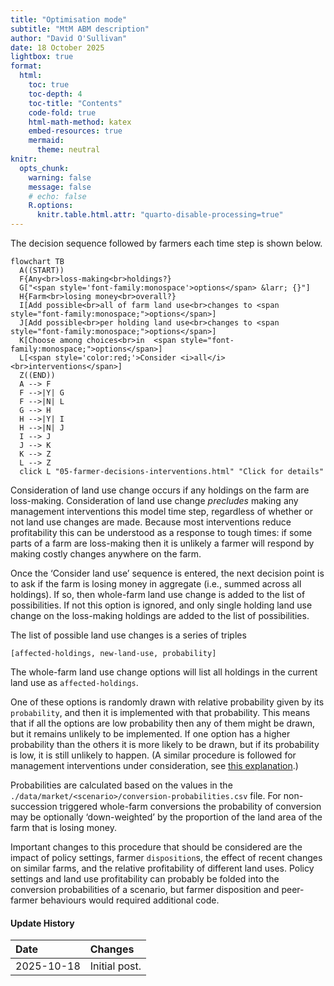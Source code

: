```yaml
---
title: "Optimisation mode"
subtitle: "MtM ABM description"
author: "David O'Sullivan"
date: 18 October 2025
lightbox: true
format:
  html:
    toc: true
    toc-depth: 4
    toc-title: "Contents"
    code-fold: true
    html-math-method: katex
    embed-resources: true
    mermaid:
      theme: neutral
knitr:
  opts_chunk: 
    warning: false
    message: false
    # echo: false
    R.options: 
      knitr.table.html.attr: "quarto-disable-processing=true"
---
```


The decision sequence followed by farmers each time step is shown below.

```mermaid
flowchart TB
  A((START))
  F{Any<br>loss-making<br>holdings?}
  G["<span style='font-family:monospace'>options</span> &larr; {}"]
  H{Farm<br>losing money<br>overall?}
  I[Add possible<br>all of farm land use<br>changes to <span style="font-family:monospace;">options</span>]
  J[Add possible<br>per holding land use<br>changes to <span style="font-family:monospace;">options</span>]
  K[Choose among choices<br>in  <span style="font-family:monospace;">options</span>]
  L[<span style='color:red;'>Consider <i>all</i><br>interventions</span>]
  Z((END))
  A --> F
  F -->|Y| G
  F -->|N| L
  G --> H
  H -->|Y| I
  H -->|N| J
  I --> J
  J --> K
  K --> Z
  L --> Z
  click L "05-farmer-decisions-interventions.html" "Click for details"
```

Consideration of land use change occurs if any holdings on the farm are loss-making. Consideration of land use change _precludes_ making any management interventions this model time step, regardless of whether or not land use changes are made. Because most interventions reduce profitability this can be understood as a response to tough times: if some parts of a farm are loss-making then it is unlikely a farmer will respond by making costly changes anywhere on the farm.

Once the 'Consider land use' sequence is entered, the next decision point is to ask if the farm is losing money in aggregate (i.e., summed across all holdings). If so, then whole-farm land use change is added to the list of possibilities. If not this option is ignored, and only single holding land use change on the loss-making holdings are added to the list of possibilities.

The list of possible land use changes is a series of triples 

    [affected-holdings, new-land-use, probability]

The whole-farm land use change options will list all holdings in the current land use as `affected-holdings`.

One of these options is randomly drawn with relative probability given by its `probability`, and then it is implemented with that probability. This means that if all the options are low probability then any of them might be drawn, but it remains unlikely to be implemented. If one option has a higher probability than the others it is more likely to be drawn, but if its probability is low, it is still unlikely to happen. (A similar procedure is followed for management interventions under consideration, see [this explanation](05-farmer-decisions-interventions.qmd#adopting-an-intervention).)

Probabilities are calculated based on the values in the `./data/market/<scenario>/conversion-probabilities.csv` file. For non-succession triggered whole-farm conversions the probability of conversion may be optionally 'down-weighted' by the proportion of the land area of the farm that is losing money.

Important changes to this procedure that should be considered are the impact of policy settings, farmer `disposition`s, the effect of recent changes on similar farms, and the relative profitability of different land uses. Policy settings and land use profitability can probably be folded into the conversion probabilities of a scenario, but farmer disposition and peer-farmer behaviours would required additional code.

::: {.callout-note collapse="true"}
#### Update History

| Date | Changes
|:-|:------
| 2025-10-18 | Initial post.                       

:::